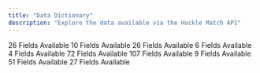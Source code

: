 ```yaml
---
title: "Data Dictionary"
description: "Explore the data available via the Huckle Match API"
---
```


<Columns cols={2}>
  <Card title="Individual / Address" icon="person" href="/dicts/primary-fields">
    26 Fields Available
  </Card>
  <Card title="Geographic" icon="globe" href="/dicts/geographic-fields">
    10 Fields Available
  </Card>
  <Card title="Household Demographics - 26 Fields" icon="people-roof" href="/dicts/household-fields">
    26 Fields Available
  </Card>
  <Card title="Telephone" icon="phone" href="/dicts/telephone-fields">
    6 Fields Available
  </Card>
  <Card title="Real Estate" icon="house" href="/dicts/real-estate-fields">
    4 Fields Available
  </Card>
  <Card title="MarketShare Demographics" icon="basket-shopping" href="/dicts/market-share-fields">
    72 Fields Available
  </Card>
  <Card title="Consumer Passions Index" icon="magnifying-glass-dollar" href="/dicts/consumer-passions-fields">
    107 Fields Available
  </Card>
  <Card title="Connex Clusters" icon="chart-network" href="/dicts/connex-cluster-fields">
    9 Fields Available
  </Card>
  <Card title="Connex Targets" icon="bullseye-pointer" href="/dicts/connex-target-fields">
    51 Fields Available
  </Card>
  <Card title="Geographic Demographics (Census)" icon="people-group" href="/dicts/census-fields">
    27 Fields Available
  </Card>
</Columns>